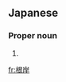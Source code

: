 ==Japanese==
{{ja-kanjitab|ね|きし|k2=ぎし|yomi=k|r=y}}

===Proper noun===
{{ja-pos|ねぎし|proper}}

# {{surname|lang=ja|sort=ねぎし}}

[[fr:根岸]]